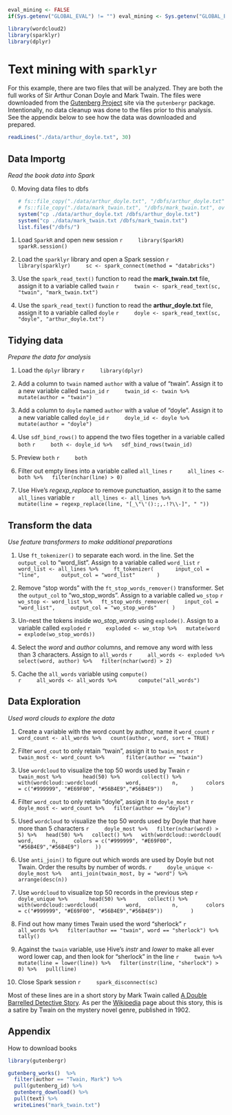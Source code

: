 ```r
eval_mining <- FALSE
if(Sys.getenv("GLOBAL_EVAL") != "") eval_mining <- Sys.getenv("GLOBAL_EVAL")
```

```r
library(wordcloud2)
library(sparklyr)
library(dplyr)
```

# Text mining with `sparklyr`

For this example, there are two files that will be analyzed.  They are both the full works of Sir Arthur Conan Doyle and Mark Twain.  The files were downloaded from the [Gutenberg Project](https://www.gutenberg.org/) site via the `gutenbergr` package.  Intentionally, no data cleanup was done to the files prior to this analysis.  See the appendix below to see how the data was downloaded and prepared.

```r
readLines("./data/arthur_doyle.txt", 30)
```



## Data Importg
*Read the book data into Spark*

0. Moving data files to dbfs

    ```r
    # fs::file_copy("./data/arthur_doyle.txt", "/dbfs/arthur_doyle.txt")
    # fs::file_copy("./data/mark_twain.txt", "/dbfs/mark_twain.txt", overwrite = T)
    system("cp ./data/arthur_doyle.txt /dbfs/arthur_doyle.txt")
    system("cp ./data/mark_twain.txt /dbfs/mark_twain.txt")
    list.files("/dbfs/")
    ```


1. Load `SparkR` and open new session
    ```r
    library(SparkR)
    sparkR.session()
    ```

2. Load the `sparklyr` library and open a Spark session
    ```r
    library(sparklyr)
    sc <- spark_connect(method = "databricks")
    ```
    

3. Use the `spark_read_text()` function to read the **mark_twain.txt** file, assign it to a variable called `twain`
    ```r
    twain <- spark_read_text(sc, "twain", "mark_twain.txt") 
    ```

4. Use the `spark_read_text()` function to read the **arthur_doyle.txt** file, assign it to a variable called `doyle`
    ```r
    doyle <- spark_read_text(sc, "doyle", "arthur_doyle.txt") 
    ```


## Tidying data
*Prepare the data for analysis*

1. Load the `dplyr` library
    ```r
    library(dplyr)
    ```

2. Add a column to `twain` named `author` with a value of "twain".  Assign it to a new variable called `twain_id`
    ```r
    twain_id <- twain %>% 
  mutate(author = "twain")
    ```

3. Add a column to `doyle` named `author` with a value of "doyle".  Assign it to a new variable called `doyle_id`
    ```r
    doyle_id <- doyle %>%
  mutate(author = "doyle")
    ```

4. Use `sdf_bind_rows()` to append the two files together in a variable called `both`
    ```r
    both <- doyle_id %>%
  sdf_bind_rows(twain_id) 
    ```

5. Preview `both`
    ```r
    both
    ```

6. Filter out empty lines into a variable called `all_lines`
    ```r
    all_lines <- both %>%
  filter(nchar(line) > 0)
    ```

7. Use Hive's *regexp_replace* to remove punctuation, assign it to the same `all_lines` variable
    ```r
    all_lines <- all_lines %>%
      mutate(line = regexp_replace(line, "[_\"\'():;,.!?\\-]", " "))
    ```

## Transform the data
*Use feature transformers to make additional preparations*

1. Use `ft_tokenizer()` to separate each word. in the line.  Set the `output_col` to "word_list". Assign to a variable called `word_list`
    ```r
    word_list <- all_lines %>%
    ft_tokenizer(
      input_col = "line",
      output_col = "word_list"
      )
    ```

2. Remove "stop words" with the `ft_stop_words_remover()` transformer. Set the `output_col` to "wo_stop_words". Assign to a variable called `wo_stop`
    ```r
    wo_stop <- word_list %>%
  ft_stop_words_remover(
    input_col = "word_list",
    output_col = "wo_stop_words"
    )
    ```

3. Un-nest the tokens inside *wo_stop_words* using `explode()`.  Assign to a variable called `exploded`
    ```r
    exploded <- wo_stop %>%
  mutate(word = explode(wo_stop_words))
    ```

4. Select the *word* and *author* columns, and remove any word with less than 3 characters. Assign to `all_words`
    ```r
    all_words <- exploded %>%
  select(word, author) %>%
  filter(nchar(word) > 2)
    ```

5. Cache the `all_words` variable using `compute()`  
    ```r
    all_words <- all_words %>%
      compute("all_words")
    ```

## Data Exploration
*Used word clouds to explore the data*

1. Create a variable with the word count by author, name it `word_count`
    ```r
    word_count <- all_words %>%
  count(author, word, sort = TRUE) 
    ```

2. Filter `word_cout` to only retain "twain", assign it to `twain_most`
    ```r
    twain_most <- word_count %>%
      filter(author == "twain")
    ```

3. Use `wordcloud` to visualize the top 50 words used by Twain
    ```r
    twain_most %>%
      head(50) %>%
      collect() %>%
      with(wordcloud::wordcloud(
        word, 
        n,
        colors = c("#999999", "#E69F00", "#56B4E9","#56B4E9"))
        )
    ```

4. Filter `word_cout` to only retain "doyle", assign it to `doyle_most`
    ```r
    doyle_most <- word_count %>%
  filter(author == "doyle")
    ```

5. Used `wordcloud` to visualize the top 50 words used by Doyle that have more than 5 characters
    ```r
    doyle_most %>%
  filter(nchar(word) > 5) %>%
  head(50) %>%
  collect() %>%
  with(wordcloud::wordcloud(
    word, 
    n,
    colors = c("#999999", "#E69F00", "#56B4E9","#56B4E9")
    ))
    ```

6. Use `anti_join()` to figure out which words are used by Doyle but not Twain. Order the results by number of words.
    ```r
    doyle_unique <- doyle_most %>%
  anti_join(twain_most, by = "word") %>%
  arrange(desc(n)) 
    ```

7. Use `wordcloud` to visualize top 50 records in the previous step
    ```r
    doyle_unique %>%
      head(50) %>%
      collect() %>%
      with(wordcloud::wordcloud(
        word, 
        n,
        colors = c("#999999", "#E69F00", "#56B4E9","#56B4E9"))
        )
    ```

8. Find out how many times Twain used the word "sherlock"
    ```r
    all_words %>%
  filter(author == "twain", word == "sherlock") %>%
  tally()
    ```

9. Against the `twain` variable, use Hive's *instr* and *lower* to make all ever word lower cap, and then look for "sherlock" in the line
    ```r
    twain %>%
  mutate(line = lower(line)) %>%
  filter(instr(line, "sherlock") > 0) %>%
  pull(line)
    ```

10. Close Spark session
    ```r
    spark_disconnect(sc)
    ```

Most of these lines are in a short story by Mark Twain called [A Double Barrelled Detective Story](https://www.gutenberg.org/files/3180/3180-h/3180-h.htm#link2H_4_0008). As per the [Wikipedia](https://en.wikipedia.org/wiki/A_Double_Barrelled_Detective_Story) page about this story, this is a satire by Twain on the mystery novel genre, published in 1902.



## Appendix

How to download books

```r
library(gutenbergr)

gutenberg_works()  %>%
  filter(author == "Twain, Mark") %>%
  pull(gutenberg_id) %>%
  gutenberg_download() %>%
  pull(text) %>%
  writeLines("mark_twain.txt")
```
